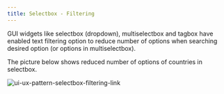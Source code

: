 ```yaml
---
title: Selectbox - Filtering
---
```


GUI widgets like selectbox (dropdown), multiselectbox and tagbox have enabled text filtering option to reduce number of options when searching desired option (or options in multiselectbox).

The picture below shows reduced number of options of countries in selectbox.

<img src={uiUxPatternSelectboxFiltering.src} alt="ui-ux-pattern-selectbox-filtering-link" />
